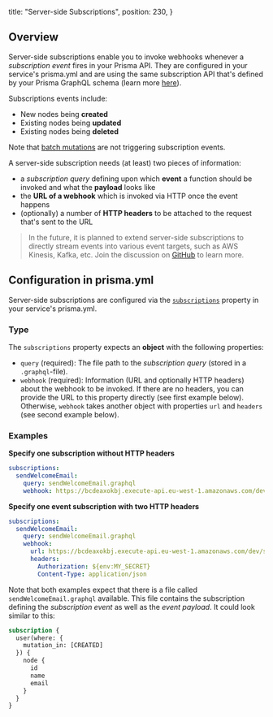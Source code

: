 
  title: "Server-side Subscriptions",
  position: 230,
}

## Overview

Server-side subscriptions enable you to invoke webhooks whenever a _subscription event_ fires in your Prisma API. They are configured in your service's prisma.yml and are using the same subscription API that's defined by your Prisma GraphQL schema (learn more [here](qwe3)).

Subscriptions events include:

- New nodes being **created**
- Existing nodes being **updated**
- Existing nodes being **deleted**

<Warning>

Note that [batch mutations](vw4d#batch-mutations) are not triggering subscription events.

</Warning>

A server-side subscription needs (at least) two pieces of information:

- a _subscription query_ defining upon which **event** a function should be invoked and what the **payload** looks like
- the **URL of a webhook** which is invoked via HTTP once the event happens
- (optionally) a number of **HTTP headers** to be attached to the request that's sent to the URL

> In the future, it is planned to extend server-side subscriptions to directly stream events into various event targets, such as AWS Kinesis, Kafka, etc. Join the discussion on [GitHub](https://github.com/prismagraphql/prisma/issues/585) to learn more.

## Configuration in prisma.yml

Server-side subscriptions are configured via the [`subscriptions`](5cy7#subscriptions-optional) property in your service's prisma.yml.

### Type

The `subscriptions` property expects an **object** with the following properties:

- `query` (required): The file path to the _subscription query_ (stored in a `.graphql`-file).
- `webhook` (required): Information (URL and optionally HTTP headers) about the webhook to be invoked. If there are no headers, you can provide the URL to this property directly (see first example below). Otherwise, `webhook` takes another object with properties `url` and `headers` (see second example below).

### Examples

**Specify one subscription without HTTP headers**

```yml
subscriptions:
  sendWelcomeEmail:
    query: sendWelcomeEmail.graphql
    webhook: https://bcdeaxokbj.execute-api.eu-west-1.amazonaws.com/dev/sendWelcomeEmail
```

**Specify one event subscription with two HTTP headers**

```yml
subscriptions:
  sendWelcomeEmail:
    query: sendWelcomeEmail.graphql
    webhook:
      url: https://bcdeaxokbj.execute-api.eu-west-1.amazonaws.com/dev/sendWelcomeEmail
      headers:
        Authorization: ${env:MY_SECRET}
        Content-Type: application/json
```

Note that both examples expect that there is a file called `sendWelcomeEmail.graphql` available. This file contains the subscription defining the _subscription event_ as well as the _event payload_. It could look similar to this:

```graphql
subscription {
  user(where: {
    mutation_in: [CREATED]
  }) {
    node {
      id
      name
      email
    }
  }
}
```


